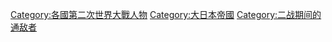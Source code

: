 [[Category:各國第二次世界大戰人物|Category:各國第二次世界大戰人物]]
[[Category:大日本帝國|Category:大日本帝國]]
[[Category:二战期间的通敌者|Category:二战期间的通敌者]]